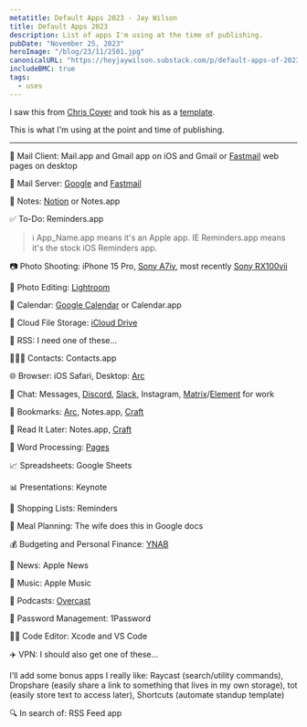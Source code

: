 ```yaml
---
metatitle: Default Apps 2023 - Jay Wilson
title: Default Apps 2023
description: List of apps I'm using at the time of publishing. 
pubDate: "November 25, 2023"
heroImage: "/blog/23/11/2501.jpg"
canonicalURL: "https://heyjaywilson.substack.com/p/default-apps-of-2023"
includeBMC: true
tags:
  - uses
---
```


I saw this from [Chris Coyer](https://front-end.social/@chriscoyier/111474487605531383) and took his as a [template](https://chriscoyier.net/2023/11/25/default-apps-2023/).

This is what I'm using at the point and time of publishing.

---

<AffiliateDisclaimer />

📨 Mail Client: Mail.app and Gmail app on iOS and Gmail or <a class="affiliateLink" href="https://geni.us/cctfastmail">Fastmail</a> web pages on desktop

📮 Mail Server: <a href="https://www.google.com/gmail/about/">Google</a> and <a class="affiliateLink" href="https://geni.us/cctfastmail">Fastmail</a>

📝 Notes: <a href="https://geni.us/cctnotion" class="affiliateLink">Notion</a> or Notes.app

✅ To-Do: Reminders.app

> ℹ️ App_Name.app means it's an Apple app. IE Reminders.app means it's the stock iOS Reminders app.

📷 Photo Shooting: iPhone 15 Pro, <a href="https://geni.us/AtQQ3r" class="affiliateLink"> Sony A7iv</a>, most recently <a href="https://geni.us/cctpocketcam" class="affiliateLink">Sony RX100vii</a>

🎨 Photo Editing: [Lightroom](https://lightroom.adobe.com)

📆 Calendar: [Google Calendar](https://calendar.google.com/calendar/) or Calendar.app

📁 Cloud File Storage: [iCloud Drive](https://www.icloud.com/iclouddrive)

📖 RSS: I need one of these...

🙍🏻‍♂️ Contacts: Contacts.app

🌐 Browser: iOS Safari, Desktop: [Arc](https://arc.net)

💬 Chat: Messages, [Discord](https://discord.com/company), [Slack](https://slack.com/what-is-slack), Instagram, [Matrix](https://matrix.org)/[Element](https://element.io) for work

🔖 Bookmarks: [Arc](https://arc.net), Notes.app, [Craft](https://www.craft.do)

📑 Read It Later: Notes.app, [Craft](https://www.craft.do)

📜 Word Processing: [Pages](https://www.apple.com/pages/)

📈 Spreadsheets: Google Sheets

📊 Presentations: Keynote

🛒 Shopping Lists: Reminders

🍴 Meal Planning: The wife does this in Google docs

💰 Budgeting and Personal Finance: [YNAB](https://www.ynab.com)

📰 News: Apple News

🎵 Music: Apple Music

🎤 Podcasts: [Overcast](https://overcast.fm)

🔐 Password Management: 1Password

🧑‍💻 Code Editor: Xcode and VS Code

✈️ VPN: I should also get one of these...

I’ll add some bonus apps I really like: Raycast (search/utility commands), Dropshare (easily share a link to something that lives in my own storage), tot (easily store text to access later), Shortcuts (automate standup template)

🔍 In search of: RSS Feed app